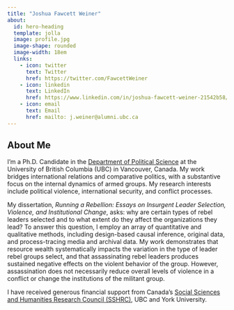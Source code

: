 ```yaml
---
title: "Joshua Fawcett Weiner"
about:
  id: hero-heading
  template: jolla
  image: profile.jpg 
  image-shape: rounded
  image-width: 18em
  links:
    - icon: twitter
      text: Twitter
      href: https://twitter.com/FawcettWeiner
    - icon: linkedin
      text: LinkedIn
      href: https://www.linkedin.com/in/joshua-fawcett-weiner-21542b58/
    - icon: email
      text: Email
      href: mailto: j.weiner@alumni.ubc.ca
---
```


:::{#hero-heading}

## About Me

I'm a Ph.D. Candidate in the [Department of Political Science](https://politics.ubc.ca/) at the University of British Columbia (UBC) in Vancouver, Canada. My work bridges international relations and comparative politics, with a substantive focus on the internal dynamics of armed groups. My research interests include political violence, international security, and conflict processes. 

My dissertation, _Running a Rebellion: Essays on Insurgent Leader Selection, Violence, and Institutional Change_, asks: why are certain types of rebel leaders selected and to what extent do they affect the organizations they lead? To answer this question, I employ an array of quantitative and qualitative methods, including design-based causal inference, original data, and process-tracing media and archival data. My work demonstrates that resource wealth systematically impacts the variation in the type of leader rebel groups select, and that assassinating rebel leaders produces sustained negative effects on the violent behavior of the group. However, assassination does not necessarily reduce overall levels of violence in a conflict or change the institutions of the militant group.

I have received generous financial support from Canada's [Social Sciences and Humanities Research
Council (SSHRC)](https://www.nserc-crsng.gc.ca/Students-Etudiants/PG-CS/CGSD-BESCD_eng.asp), UBC and York University. 

:::

